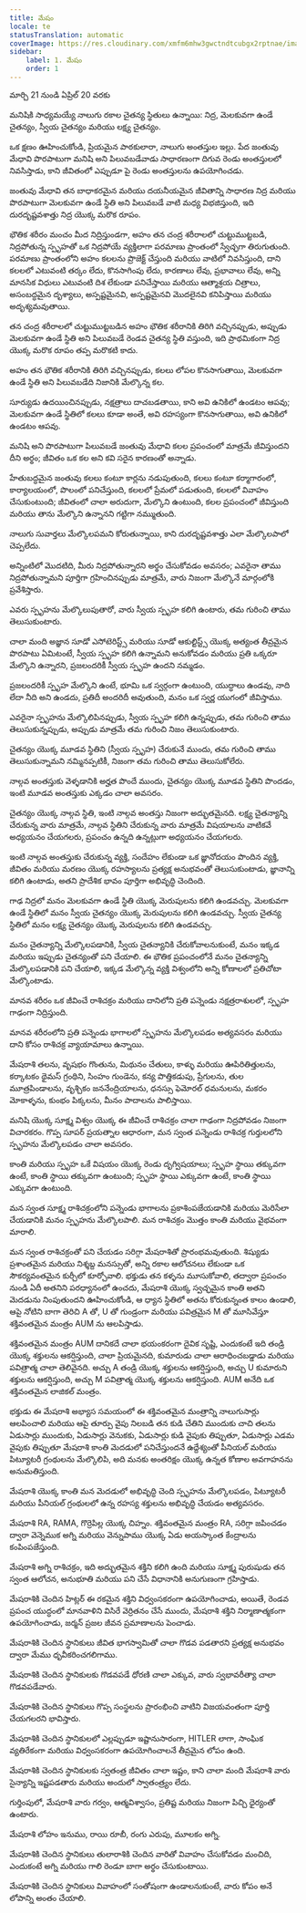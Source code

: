 ```yaml
---
title: మేషం
locale: te
statusTranslation: automatic
coverImage: https://res.cloudinary.com/xmfm6mhw3gwctndtcubgx2rptnae/image/upload/v1741354450/small_cover_tratado_esoterico_de_astrologia_hermetica_6210a35442.webp
sidebar:
    label: 1. మేషం
    order: 1
---
```

మార్చి 21 నుండి ఏప్రిల్ 20 వరకు

మనిషికి సాధ్యమయ్యే నాలుగు రకాల చైతన్య స్థితులు ఉన్నాయి: నిద్ర, మెలకువగా ఉండే చైతన్యం, స్వీయ చైతన్యం మరియు లక్ష్య చైతన్యం.

ఒక క్షణం ఊహించుకోండి, ప్రియమైన పాఠకులారా, నాలుగు అంతస్తుల ఇల్లు. పేద జంతువు మేధావి పొరపాటుగా మనిషి అని పిలువబడేవాడు సాధారణంగా దిగువ రెండు అంతస్తులలో నివసిస్తాడు, కాని జీవితంలో ఎప్పుడూ పై రెండు అంతస్తులను ఉపయోగించడు.

జంతువు మేధావి తన బాధాకరమైన మరియు దయనీయమైన జీవితాన్ని సాధారణ నిద్ర మరియు పొరపాటుగా మెలకువగా ఉండే స్థితి అని పిలువబడే వాటి మధ్య విభజిస్తుంది, ఇది దురదృష్టవశాత్తు నిద్ర యొక్క మరొక రూపం.

భౌతిక శరీరం మంచం మీద నిద్రిస్తుండగా, అహం తన చంద్ర శరీరాలలో చుట్టుముట్టబడి, నిద్రపోతున్న స్పృహతో ఒక నిద్రపోయే వ్యక్తిలాగా పరమాణు ప్రాంతంలో స్వేచ్ఛగా తిరుగుతుంది. పరమాణు ప్రాంతంలోని అహం కలలను ప్రొజెక్ట్ చేస్తుంది మరియు వాటిలో నివసిస్తుంది, దాని కలలలో ఎటువంటి తర్కం లేదు, కొనసాగింపు లేదు, కారణాలు లేవు, ప్రభావాలు లేవు, అన్ని మానసిక విధులు ఎటువంటి దిశ లేకుండా పనిచేస్తాయి మరియు ఆత్మాశ్రయ చిత్రాలు, అసంబద్ధమైన దృశ్యాలు, అస్పష్టమైనవి, అస్పష్టమైనవి మొదలైనవి కనిపిస్తాయి మరియు అదృశ్యమవుతాయి.

తన చంద్ర శరీరాలలో చుట్టుముట్టబడిన అహం భౌతిక శరీరానికి తిరిగి వచ్చినప్పుడు, అప్పుడు మెలకువగా ఉండే స్థితి అని పిలువబడే రెండవ చైతన్య స్థితి వస్తుంది, ఇది ప్రాథమికంగా నిద్ర యొక్క మరొక రూపం తప్ప మరొకటి కాదు.

అహం తన భౌతిక శరీరానికి తిరిగి వచ్చినప్పుడు, కలలు లోపల కొనసాగుతాయి, మెలకువగా ఉండే స్థితి అని పిలువబడేది నిజానికి మేల్కొన్న కల.

సూర్యుడు ఉదయించినప్పుడు, నక్షత్రాలు దాచబడతాయి, కాని అవి ఉనికిలో ఉండటం ఆపవు; మెలకువగా ఉండే స్థితిలో కలలు కూడా అంతే, అవి రహస్యంగా కొనసాగుతాయి, అవి ఉనికిలో ఉండటం ఆపవు.

మనిషి అని పొరపాటుగా పిలువబడే జంతువు మేధావి కలల ప్రపంచంలో మాత్రమే జీవిస్తుందని దీని అర్థం; జీవితం ఒక కల అని కవి సరైన కారణంతో అన్నాడు.

హేతుబద్ధమైన జంతువు కలలు కంటూ కార్లను నడుపుతుంది, కలలు కంటూ కర్మాగారంలో, కార్యాలయంలో, పొలంలో పనిచేస్తుంది, కలలలో ప్రేమలో పడుతుంది, కలలలో వివాహం చేసుకుంటుంది; జీవితంలో చాలా అరుదుగా, మేల్కొని ఉంటుంది, కలల ప్రపంచంలో జీవిస్తుంది మరియు తాను మేల్కొని ఉన్నానని గట్టిగా నమ్ముతుంది.

నాలుగు సువార్తలు మేల్కొలపమని కోరుతున్నాయి, కాని దురదృష్టవశాత్తు ఎలా మేల్కొలపాలో చెప్పలేదు.

అన్నింటిలో మొదటిది, మీరు నిద్రపోతున్నారని అర్థం చేసుకోవడం అవసరం; ఎవరైనా తాము నిద్రపోతున్నామని పూర్తిగా గ్రహించినప్పుడు మాత్రమే, వారు నిజంగా మేల్కొనే మార్గంలోకి ప్రవేశిస్తారు.

ఎవరు స్పృహను మేల్కొలుపుతారో, వారు స్వీయ స్పృహ కలిగి ఉంటారు, తమ గురించి తాము తెలుసుకుంటారు.

చాలా మంది అజ్ఞాన సూడో ఎసోటెరిస్ట్స్ మరియు సూడో ఆకుల్టిస్ట్స్ యొక్క అత్యంత తీవ్రమైన పొరపాటు ఏమిటంటే, స్వీయ స్పృహ కలిగి ఉన్నామని అనుకోవడం మరియు ప్రతి ఒక్కరూ మేల్కొని ఉన్నారని, ప్రజలందరికీ స్వీయ స్పృహ ఉందని నమ్మడం.

ప్రజలందరికీ స్పృహ మేల్కొని ఉంటే, భూమి ఒక స్వర్గంగా ఉంటుంది, యుద్ధాలు ఉండవు, నాది లేదా నీది అని ఉండదు, ప్రతిదీ అందరిదీ అవుతుంది, మనం ఒక స్వర్ణ యుగంలో జీవిస్తాము.

ఎవరైనా స్పృహను మేల్కొలిపినప్పుడు, స్వీయ స్పృహ కలిగి ఉన్నప్పుడు, తమ గురించి తాము తెలుసుకున్నప్పుడు, అప్పుడు మాత్రమే తమ గురించి నిజం తెలుసుకుంటారు.

చైతన్యం యొక్క మూడవ స్థితిని (స్వీయ స్పృహ) చేరుకునే ముందు, తమ గురించి తాము తెలుసుకున్నామని నమ్మినప్పటికీ, నిజంగా తమ గురించి తాము తెలుసుకోలేరు.

నాల్గవ అంతస్తుకు వెళ్ళడానికి అర్హత పొందే ముందు, చైతన్యం యొక్క మూడవ స్థితిని పొందడం, ఇంటి మూడవ అంతస్తుకు ఎక్కడం చాలా అవసరం.

చైతన్యం యొక్క నాల్గవ స్థితి, ఇంటి నాల్గవ అంతస్తు నిజంగా అద్భుతమైనది. లక్ష్య చైతన్యాన్ని చేరుకున్న వారు మాత్రమే, నాల్గవ స్థితిని చేరుకున్న వారు మాత్రమే విషయాలను వాటికవే అధ్యయనం చేయగలరు, ప్రపంచం ఉన్నది ఉన్నట్లుగా అధ్యయనం చేయగలరు.

ఇంటి నాల్గవ అంతస్తుకు చేరుకున్న వ్యక్తి, సందేహం లేకుండా ఒక జ్ఞానోదయం పొందిన వ్యక్తి, జీవితం మరియు మరణం యొక్క రహస్యాలను ప్రత్యక్ష అనుభవంతో తెలుసుకుంటాడు, జ్ఞానాన్ని కలిగి ఉంటాడు, అతని ప్రాదేశిక భావం పూర్తిగా అభివృద్ధి చెందింది.

గాఢ నిద్రలో మనం మెలకువగా ఉండే స్థితి యొక్క మెరుపులను కలిగి ఉండవచ్చు. మెలకువగా ఉండే స్థితిలో మనం స్వీయ చైతన్యం యొక్క మెరుపులను కలిగి ఉండవచ్చు. స్వీయ చైతన్య స్థితిలో మనం లక్ష్య చైతన్యం యొక్క మెరుపులను కలిగి ఉండవచ్చు.

మనం చైతన్యాన్ని మేల్కొలపడానికి, స్వీయ చైతన్యానికి చేరుకోవాలనుకుంటే, మనం ఇక్కడ మరియు ఇప్పుడు చైతన్యంతో పని చేయాలి. ఈ భౌతిక ప్రపంచంలోనే మనం చైతన్యాన్ని మేల్కొలపడానికి పని చేయాలి, ఇక్కడ మేల్కొన్న వ్యక్తి విశ్వంలోని అన్ని కోణాలలో ప్రతిచోటా మేల్కొంటాడు.

మానవ శరీరం ఒక జీవించే రాశిచక్రం మరియు దానిలోని ప్రతి పన్నెండు నక్షత్రరాశులలో, స్పృహ గాఢంగా నిద్రిస్తుంది.

మానవ శరీరంలోని ప్రతి పన్నెండు భాగాలలో స్పృహను మేల్కొలపడం అత్యవసరం మరియు దాని కోసం రాశిచక్ర వ్యాయామాలు ఉన్నాయి.

మేషరాశి తలను, వృషభం గొంతును, మిథునం చేతులు, కాళ్ళు మరియు ఊపిరితిత్తులను, కర్కాటకం థైమస్ గ్రంథిని, సింహం గుండెను, కన్య పొత్తికడుపు, ప్రేగులను, తుల మూత్రపిండాలను, వృశ్చికం జననేంద్రియాలను, ధనస్సు ఫెమోరల్ ధమనులను, మకరం మోకాళ్ళను, కుంభం పిక్కలను, మీనం పాదాలను పాలిస్తాయి.

మనిషి యొక్క సూక్ష్మ విశ్వం యొక్క ఈ జీవించే రాశిచక్రం చాలా గాఢంగా నిద్రపోవడం నిజంగా విచారకరం. గొప్ప సూపర్ ప్రయత్నాల ఆధారంగా, మన స్వంత పన్నెండు రాశిచక్ర గుర్తులలోని స్పృహను మేల్కొలపడం చాలా అవసరం.

కాంతి మరియు స్పృహ ఒకే విషయం యొక్క రెండు దృగ్విషయాలు; స్పృహ స్థాయి తక్కువగా ఉంటే, కాంతి స్థాయి తక్కువగా ఉంటుంది; స్పృహ స్థాయి ఎక్కువగా ఉంటే, కాంతి స్థాయి ఎక్కువగా ఉంటుంది.

మన స్వంత సూక్ష్మ రాశిచక్రంలోని పన్నెండు భాగాలను ప్రకాశింపజేయడానికి మరియు మెరిసేలా చేయడానికి మనం స్పృహను మేల్కొలపాలి. మన రాశిచక్రం మొత్తం కాంతి మరియు వైభవంగా మారాలి.

మన స్వంత రాశిచక్రంతో పని చేయడం సరిగ్గా మేషరాశితో ప్రారంభమవుతుంది. శిష్యుడు ప్రశాంతమైన మరియు నిశ్శబ్ద మనస్సుతో, అన్ని రకాల ఆలోచనలు లేకుండా ఒక సౌకర్యవంతమైన కుర్చీలో కూర్చోవాలి. భక్తుడు తన కళ్ళను మూసుకోవాలి, తద్వారా ప్రపంచం నుండి ఏదీ అతనిని పరధ్యానంలో ఉంచదు, మేషరాశి యొక్క స్వచ్ఛమైన కాంతి అతని మెదడును నింపుతుందని ఊహించుకోండి, ఆ ధ్యాన స్థితిలో అతను కోరుకున్నంత కాలం ఉండాలి, ఆపై నోటిని బాగా తెరిచి A తో, U తో గుండ్రంగా మరియు పవిత్రమైన M తో మూసివేస్తూ శక్తివంతమైన మంత్రం AUM ను ఆలపిస్తాడు.

శక్తివంతమైన మంత్రం AUM దానికదే చాలా భయంకరంగా దైవిక సృష్టి, ఎందుకంటే ఇది తండ్రి యొక్క శక్తులను ఆకర్షిస్తుంది, చాలా ప్రియమైనది, కుమారుడు చాలా ఆరాధించబడ్డాడు మరియు పవిత్రాత్మ చాలా తెలివైనది. అచ్చు A తండ్రి యొక్క శక్తులను ఆకర్షిస్తుంది, అచ్చు U కుమారుని శక్తులను ఆకర్షిస్తుంది, అచ్చు M పవిత్రాత్మ యొక్క శక్తులను ఆకర్షిస్తుంది. AUM అనేది ఒక శక్తివంతమైన లాజికల్ మంత్రం.

భక్తుడు ఈ మేషరాశి అభ్యాస సమయంలో ఈ శక్తివంతమైన మంత్రాన్ని నాలుగుసార్లు ఆలపించాలి మరియు ఆపై తూర్పు వైపు నిలబడి తన కుడి చేతిని ముందుకు చాచి తలను ఏడుసార్లు ముందుకు, ఏడుసార్లు వెనుకకు, ఏడుసార్లు కుడి వైపుకు తిప్పుతూ, ఏడుసార్లు ఎడమ వైపుకు తిప్పుతూ మేషరాశి కాంతి మెదడులో పనిచేస్తుందనే ఉద్దేశ్యంతో పీనియల్ మరియు పిట్యూటరీ గ్రంథులను మేల్కొలిపి, అది మనకు అంతరిక్షం యొక్క ఉన్నత కోణాల అవగాహనను అనుమతిస్తుంది.

మేషరాశి యొక్క కాంతి మన మెదడులో అభివృద్ధి చెంది స్పృహను మేల్కొలపడం, పిట్యూటరీ మరియు పీనియల్ గ్రంథులలో ఉన్న రహస్య శక్తులను అభివృద్ధి చేయడం అత్యవసరం.

మేషరాశి RA, RAMA, గొర్రెపిల్ల యొక్క చిహ్నం. శక్తివంతమైన మంత్రం RA, సరిగ్గా జపించడం ద్వారా వెన్నెముక అగ్ని మరియు వెన్నుపాము యొక్క ఏడు అయస్కాంత కేంద్రాలను కంపింపజేస్తుంది.

మేషరాశి అగ్ని రాశిచక్రం, ఇది అద్భుతమైన శక్తిని కలిగి ఉంది మరియు సూక్ష్మ పురుషుడు తన స్వంత ఆలోచన, అనుభూతి మరియు పని చేసే విధానానికి అనుగుణంగా గ్రహిస్తాడు.

మేషరాశికి చెందిన హిట్లర్ ఈ రకమైన శక్తిని విధ్వంసకరంగా ఉపయోగించాడు, అయితే, రెండవ ప్రపంచ యుద్ధంలో మానవాళిని విసిరే వెర్రితనం చేసే ముందు, మేషరాశి శక్తిని నిర్మాణాత్మకంగా ఉపయోగించాడు, జర్మన్ ప్రజల జీవన ప్రమాణాలను పెంచాడు.

మేషరాశికి చెందిన స్థానికులు జీవిత భాగస్వామితో చాలా గొడవ పడతారని ప్రత్యక్ష అనుభవం ద్వారా మేము ధృవీకరించగలిగాము.

మేషరాశికి చెందిన స్థానికులకు గొడవపడే ధోరణి చాలా ఎక్కువ, వారు స్వభావరీత్యా చాలా గొడవపడేవారు.

మేషరాశికి చెందిన స్థానికులు గొప్ప సంస్థలను ప్రారంభించి వాటిని విజయవంతంగా పూర్తి చేయగలరని భావిస్తారు.

మేషరాశికి చెందిన స్థానికులలో ఎల్లప్పుడూ ఇష్టానుసారంగా, HITLER లాగా, సాంఘిక వ్యతిరేకంగా మరియు విధ్వంసకరంగా ఉపయోగించాలనే తీవ్రమైన లోపం ఉంది.

మేషరాశికి చెందిన స్థానికులకు స్వతంత్ర జీవితం చాలా ఇష్టం, కాని చాలా మంది మేషరాశి వారు సైన్యాన్ని ఇష్టపడతారు మరియు అందులో స్వాతంత్ర్యం లేదు.

గుర్తింపులో, మేషరాశి వారు గర్వం, ఆత్మవిశ్వాసం, ప్రతిష్ట మరియు నిజంగా పిచ్చి ధైర్యంతో ఉంటారు.

మేషరాశి లోహం ఇనుము, రాయి రూబీ, రంగు ఎరుపు, మూలకం అగ్ని.

మేషరాశికి చెందిన స్థానికులు తులారాశికి చెందిన వారితో వివాహం చేసుకోవడం మంచిది, ఎందుకంటే అగ్ని మరియు గాలి రెండూ బాగా అర్థం చేసుకుంటాయి.

మేషరాశికి చెందిన స్థానికులు వివాహంలో సంతోషంగా ఉండాలనుకుంటే, వారు కోపం అనే లోపాన్ని అంతం చేయాలి.

